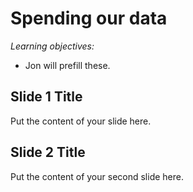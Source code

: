 # Spending our data

*Learning objectives:*

- Jon will prefill these.

## Slide 1 Title

Put the content of your slide here.

## Slide 2 Title

Put the content of your second slide here.
